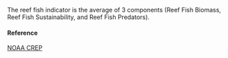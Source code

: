 The reef fish indicator is the average of 3 components (Reef Fish Biomass, Reef Fish Sustainability, and Reef Fish Predators).

#### Reference

[NOAA CREP](NA)
